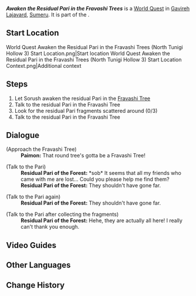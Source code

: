 {{Quest Infobox
|title         = Awaken the Residual Pari in the Fravashi Trees
|id            = 73312
|image         = World Quest Awaken the Residual Pari in the Fravashi Trees (North Tunigi Hollow 3).png
|type          = World
|chapter       = Pale Fire
|characters    = Paimon; Residual Pari of the Forest; Sorush; Traveler
|startLocation = North Tunigi Hollow, [[Girdle of the Sands]], [[Sumeru]]
|region        = Sumeru
|subregion     = Girdle of the Sands
|rewards       = Plume of Purifying Light*1
}}
'''''Awaken the Residual Pari in the Fravashi Trees''''' is a [[World Quest]] in [[Gavireh Lajavard]], [[Sumeru]]. It is part of the {{Quest|Pale Fire}}.

==Start Location==
<gallery>
World Quest Awaken the Residual Pari in the Fravashi Trees (North Tunigi Hollow 3) Start Location.png|Start location
World Quest Awaken the Residual Pari in the Fravashi Trees (North Tunigi Hollow 3) Start Location Context.png|Additional context
</gallery>

==Steps==
# Let Sorush awaken the residual Pari in the [[Fravashi Tree]]
# Talk to the residual Pari in the Fravashi Tree
# Look for the residual Pari fragments scattered around (0/3)
# Talk to the residual Pari in the Fravashi Tree

==Dialogue==
{{Quest Description|The residual Pari residing within the Fravashi Trees are still trapped in obsessions of the past. It seems that Sorush can awaken them...}}
{{Transclude|Awaken the Residual Pari in the Fravashi Trees (North Tunigi Hollow 1)|first meet|section=1}}
{{Dialogue Start}}
;(Approach the Fravashi Tree)
:'''Paimon:''' That round tree's gotta be a Fravashi Tree!

;(Talk to the Pari)
:'''Residual Pari of the Forest:''' *sob* It seems that all my friends who came with me are lost... Could you please help me find them?
:'''Residual Pari of the Forest:''' They shouldn't have gone far.

;(Talk to the Pari again)
:'''Residual Pari of the Forest:''' They shouldn't have gone far.

;(Talk to the Pari after collecting the fragments)
:'''Residual Pari of the Forest:''' Hehe, they are actually all here! I really can't thank you enough.
{{Dialogue End}}
{{Transclude|Awaken the Residual Pari in the Fravashi Trees (North Tunigi Hollow 1)|first clear|section=1}}

==Video Guides==
{{EVT
|video1   = https://youtu.be/g8002TCnkBs
|caption1 = Awaken the Residual Pari in the Fravashi Trees Guide
}}

==Other Languages==
{{Other Languages|Awaken the Residual Pari in the Fravashi Trees (North Tunigi Hollow 1)}}

==Change History==
{{Change History|3.6}}